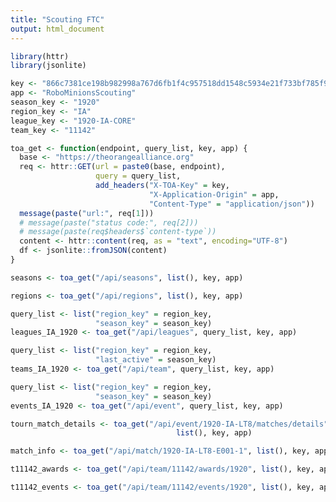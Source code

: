 ```yaml
---
title: "Scouting FTC"
output: html_document
---
```


```r
library(httr)
library(jsonlite)
```

```r
key <- "866c7381ce198b982998a767d6fb1f4c957518dd1548c5934e21f733bf785f9b"
app <- "RoboMinionsScouting"
season_key <- "1920"
region_key <- "IA"
league_key <- "1920-IA-CORE"
team_key <- "11142"
```

```r
toa_get <- function(endpoint, query_list, key, app) {
  base <- "https://theorangealliance.org"
  req <- httr::GET(url = paste0(base, endpoint),
                   query = query_list,
                   add_headers("X-TOA-Key" = key,
                               "X-Application-Origin" = app,
                               "Content-Type" = "application/json"))
  message(paste("url:", req[1]))
  # message(paste("status code:", req[2]))
  # message(paste(req$headers$`content-type`))
  content <- httr::content(req, as = "text", encoding="UTF-8")
  df <- jsonlite::fromJSON(content)
}
```

```r
seasons <- toa_get("/api/seasons", list(), key, app)
```

```r
regions <- toa_get("/api/regions", list(), key, app)
```

```r
query_list <- list("region_key" = region_key, 
                   "season_key" = season_key)
leagues_IA_1920 <- toa_get("/api/leagues", query_list, key, app)
```


```r
query_list <- list("region_key" = region_key, 
                   "last_active" = season_key)
teams_IA_1920 <- toa_get("/api/team", query_list, key, app)
```

```r
query_list <- list("region_key" = region_key, 
                   "season_key" = season_key)
events_IA_1920 <- toa_get("/api/event", query_list, key, app)
```

```r
tourn_match_details <- toa_get("/api/event/1920-IA-LT8/matches/details",
                                     list(), key, app)
```

```r
match_info <- toa_get("/api/match/1920-IA-LT8-E001-1", list(), key, app)
```


```r
t11142_awards <- toa_get("/api/team/11142/awards/1920", list(), key, app) 
```

```r
t11142_events <- toa_get("/api/team/11142/events/1920", list(), key, app)
```

